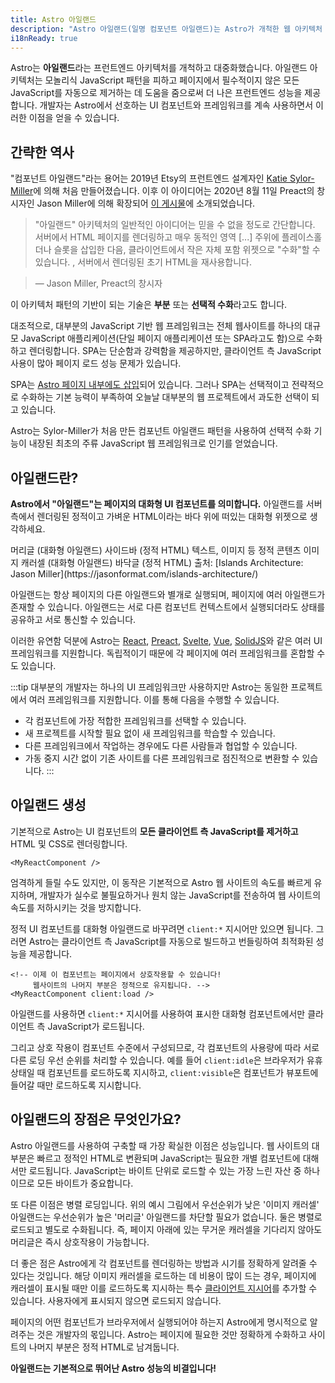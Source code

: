 ```yaml
---
title: Astro 아일랜드
description: "Astro 아일랜드(일명 컴포넌트 아일랜드)는 Astro가 개척한 웹 아키텍처 패턴입니다. '아일랜드 아키텍처'는 2019년 Etsy의 프런트엔드 아키텍트인 Katie Sylor-Miller가 처음 만들었고 Preact 제작자인 Jason Miller가 확장했습니다."
i18nReady: true
---
```



Astro는 **아일랜드**라는 프런트엔드 아키텍처를 개척하고 대중화했습니다. 아일랜드 아키텍처는 모놀리식 JavaScript 패턴을 피하고 페이지에서 필수적이지 않은 모든 JavaScript를 자동으로 제거하는 데 도움을 줌으로써 더 나은 프런트엔드 성능을 제공합니다. 개발자는 Astro에서 선호하는 UI 컴포넌트와 프레임워크를 계속 사용하면서 이러한 이점을 얻을 수 있습니다.

## 간략한 역사

"컴포넌트 아일랜드"라는 용어는 2019년 Etsy의 프런트엔드 설계자인 [Katie Sylor-Miller](https://twitter.com/ksylor)에 의해 처음 만들어졌습니다. 이후 이 아이디어는 2020년 8월 11일 Preact의 창시자인 Jason Miller에 의해 확장되어 [이 게시물](https://jasonformat.com/islands-architecture/)에 소개되었습니다.

> "아일랜드" 아키텍처의 일반적인 아이디어는 믿을 수 없을 정도로 간단합니다. 서버에서 HTML 페이지를 렌더링하고 매우 동적인 영역 [...] 주위에 플레이스홀더나 슬롯을 삽입한 다음, 클라이언트에서 작은 자체 포함 위젯으로 "수화"할 수 있습니다. , 서버에서 렌더링된 초기 HTML을 재사용합니다.

> — Jason Miller, Preact의 창시자

이 아키텍처 패턴의 기반이 되는 기술은 **부분** 또는 **선택적 수화**라고도 합니다.

대조적으로, 대부분의 JavaScript 기반 웹 프레임워크는 전체 웹사이트를 하나의 대규모 JavaScript 애플리케이션(단일 페이지 애플리케이션 또는 SPA라고도 함)으로 수화하고 렌더링합니다. SPA는 단순함과 강력함을 제공하지만, 클라이언트 측 JavaScript 사용이 많아 페이지 로드 성능 문제가 있습니다.

SPA는 [Astro 페이지 내부에도 삽입](/ko/guides/migrate-to-astro/from-create-react-app/)되어 있습니다. 그러나 SPA는 선택적이고 전략적으로 수화하는 기본 능력이 부족하여 오늘날 대부분의 웹 프로젝트에서 과도한 선택이 되고 있습니다.

Astro는 Sylor-Miller가 처음 만든 컴포넌트 아일랜드 패턴을 사용하여 선택적 수화 기능이 내장된 최초의 주류 JavaScript 웹 프레임워크로 인기를 얻었습니다.

## 아일랜드란?

**Astro에서 "아일랜드"는 페이지의 대화형 UI 컴포넌트를 의미합니다.** 아일랜드를 서버 측에서 렌더링된 정적이고 가벼운 HTML이라는 바다 위에 떠있는 대화형 위젯으로 생각하세요.

<IslandsDiagram>
  <Fragment slot="headerApp">머리글 (대화형 아일랜드)</Fragment>
  <Fragment slot="sidebarApp">사이드바 (정적 HTML)</Fragment>
  <Fragment slot="main">
    텍스트, 이미지 등 정적 콘텐츠
  </Fragment>
  <Fragment slot="carouselApp">이미지 캐러셀 (대화형 아일랜드)</Fragment>
  <Fragment slot="footer">바닥글 (정적 HTML)</Fragment>
  <Fragment slot="source">출처: [Islands Architecture: Jason Miller](https://jasonformat.com/islands-architecture/)</Fragment>
</IslandsDiagram>

아일랜드는 항상 페이지의 다른 아일랜드와 별개로 실행되며, 페이지에 여러 아일랜드가 존재할 수 있습니다. 아일랜드는 서로 다른 컴포넌트 컨텍스트에서 실행되더라도 상태를 공유하고 서로 통신할 수 있습니다.

이러한 유연함 덕분에 Astro는 [React](https://ko.react.dev/), [Preact](https://preactjs.com/), [Svelte](https://svelte.dev/), [Vue](https://ko.vuejs.org/), [SolidJS](https://www.solidjs.com/)와 같은 여러 UI 프레임워크를 지원합니다. 독립적이기 때문에 각 페이지에 여러 프레임워크를 혼합할 수도 있습니다.

:::tip
대부분의 개발자는 하나의 UI 프레임워크만 사용하지만 Astro는 동일한 프로젝트에서 여러 프레임워크를 지원합니다. 이를 통해 다음을 수행할 수 있습니다.

- 각 컴포넌트에 가장 적합한 프레임워크를 선택할 수 있습니다.
- 새 프로젝트를 시작할 필요 없이 새 프레임워크를 학습할 수 있습니다.
- 다른 프레임워크에서 작업하는 경우에도 다른 사람들과 협업할 수 있습니다.
- 가동 중지 시간 없이 기존 사이트를 다른 프레임워크로 점진적으로 변환할 수 있습니다.
:::

## 아일랜드 생성

기본적으로 Astro는 UI 컴포넌트의 **모든 클라이언트 측 JavaScript를 제거하고** HTML 및 CSS로 렌더링합니다.

```astro title="src/pages/index.astro"
<MyReactComponent />
```

엄격하게 들릴 수도 있지만, 이 동작은 기본적으로 Astro 웹 사이트의 속도를 빠르게 유지하며, 개발자가 실수로 불필요하거나 원치 않는 JavaScript를 전송하여 웹 사이트의 속도를 저하시키는 것을 방지합니다.

정적 UI 컴포넌트를 대화형 아일랜드로 바꾸려면 `client:*` 지시어만 있으면 됩니다. 그러면 Astro는 클라이언트 측 JavaScript를 자동으로 빌드하고 번들링하여 최적화된 성능을 제공합니다.

```astro title="src/pages/index.astro" ins="client:load"
<!-- 이제 이 컴포넌트는 페이지에서 상호작용할 수 있습니다!
     웹사이트의 나머지 부분은 정적으로 유지됩니다. -->
<MyReactComponent client:load />
```

아일랜드를 사용하면 `client:*` 지시어를 사용하여 표시한 대화형 컴포넌트에서만 클라이언트 측 JavaScript가 로드됩니다.

그리고 상호 작용이 컴포넌트 수준에서 구성되므로, 각 컴포넌트의 사용량에 따라 서로 다른 로딩 우선 순위를 처리할 수 있습니다. 예를 들어 `client:idle`은 브라우저가 유휴 상태일 때 컴포넌트를 로드하도록 지시하고, `client:visible`은 컴포넌트가 뷰포트에 들어갈 때만 로드하도록 지시합니다.

## 아일랜드의 장점은 무엇인가요?

Astro 아일랜드를 사용하여 구축할 때 가장 확실한 이점은 성능입니다. 웹 사이트의 대부분은 빠르고 정적인 HTML로 변환되며 JavaScript는 필요한 개별 컴포넌트에 대해서만 로드됩니다. JavaScript는 바이트 단위로 로드할 수 있는 가장 느린 자산 중 하나이므로 모든 바이트가 중요합니다.

또 다른 이점은 병렬 로딩입니다. 위의 예시 그림에서 우선순위가 낮은 '이미지 캐러셀' 아일랜드는 우선순위가 높은 '머리글' 아일랜드를 차단할 필요가 없습니다. 둘은 병렬로 로드되고 별도로 수화됩니다. 즉, 페이지 아래에 있는 무거운 캐러셀을 기다리지 않아도 머리글은 즉시 상호작용이 가능합니다.

더 좋은 점은 Astro에게 각 컴포넌트를 렌더링하는 방법과 시기를 정확하게 알려줄 수 있다는 것입니다. 해당 이미지 캐러셀을 로드하는 데 비용이 많이 드는 경우, 페이지에 캐러셀이 표시될 때만 이를 로드하도록 지시하는 특수 [클라이언트 지시어](/ko/reference/directives-reference/#클라이언트-지시어)를 추가할 수 있습니다. 사용자에게 표시되지 않으면 로드되지 않습니다.

페이지의 어떤 컴포넌트가 브라우저에서 실행되어야 하는지 Astro에게 명시적으로 알려주는 것은 개발자의 몫입니다. Astro는 페이지에 필요한 것만 정확하게 수화하고 사이트의 나머지 부분은 정적 HTML로 남겨둡니다.

**아일랜드는 기본적으로 뛰어난 Astro 성능의 비결입니다!**
